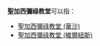 '''聖加西彌祿教堂'''可以指：
* [[聖加西彌祿教堂_(華沙)|聖加西彌祿教堂 (華沙)]]
* [[聖加西彌祿教堂_(維爾紐斯)|聖加西彌祿教堂 (維爾紐斯)]]

{{消歧義|Cat=教堂消歧義}}